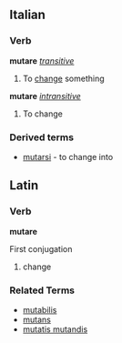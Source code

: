 ==Italian==
===Verb===
'''mutare''' ''[[transitive]]''
#To [[change]] something
{{it-conj-are|mut|avere}}
'''mutare''' ''[[intransitive]]''
#To change
{{it-conj-are|mut|essere}}
===Derived terms===
*[[mutarsi]] - to change into

==Latin==
===Verb===
'''mutare'''

First conjugation

# change

===Related Terms===
*[[mutabilis]]
*[[mutans]]
*[[mutatis mutandis]]